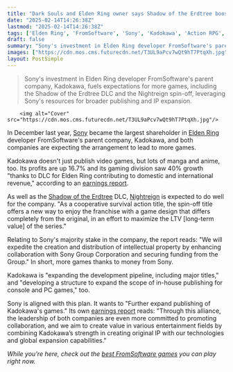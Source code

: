 ```yaml
---
title: "Dark Souls and Elden Ring owner says Shadow of the Erdtree boosted revenue, and plans to expand its gaming division thanks to investment from Sony"
date: "2025-02-14T14:26:38Z"
lastmod: "2025-02-14T14:26:38Z"
tags: ['Elden Ring', 'FromSoftware', 'Sony', 'Kadokawa', 'Action RPG', 'DLC', 'Shadow of the Erdtree', 'Nightreign', 'PC', 'Console']
draft: false
summary: "Sony's investment in Elden Ring developer FromSoftware's parent company, Kadokawa, fuels expectations for more games, including the Shadow of the Erdtree DLC and the Nightreign spin-off, leveraging Sony's resources for broader publishing and IP expansion."
images: ["https://cdn.mos.cms.futurecdn.net/T3UL9aPcv7wQt9hT7PtqXh.jpg"]
layout: PostSimple
---
```

> Sony's investment in Elden Ring developer FromSoftware's parent company, Kadokawa, fuels expectations for more games, including the Shadow of the Erdtree DLC and the Nightreign spin-off, leveraging Sony's resources for broader publishing and IP expansion.


        <img alt="Cover" src="https://cdn.mos.cms.futurecdn.net/T3UL9aPcv7wQt9hT7PtqXh.jpg"/>
        
In December last year, [Sony](https://www.gamesradar.com/tag/sony/) became the largest shareholder in [<u>Elden Ring</u>](https://www.gamesradar.com/elden-ring-guide/) developer FromSoftware's parent company, Kadokawa, and both companies are expecting the arrangement to lead to more games.

Kadokawa doesn't just publish video games, but lots of manga and anime, too. Its profits are up 16.7% and its gaming division saw 40% growth "thanks to DLC for Elden Ring contributing to domestic and international revenue," according to an [<u>earnings report</u>](https://ssl4.eir-parts.net/doc/9468/ir_material_for_fiscal_ym13/171958/00.pdf).

As well as the [<u>Shadow of the Erdtree</u>](https://www.gamesradar.com/games/action-rpg/elden-ring-shadow-of-the-erdtree-guide/) DLC, [<u>Nightreign</u>](https://www.gamesradar.com/games/rpg/elden-ring-nightreign-feels-like-a-mod-in-the-best-way-and-after-playing-it-for-over-3-hours-i-think-fromsoftware-can-actually-pull-off-this-roguelike-pivot/) is expected to do well for the company. "As a cooperative survival action title, the spin-off title offers a new way to enjoy the franchise with a game design that differs completely from the original, in an effort to maximize the LTV [long-term value] of the series."

Relating to Sony's majority stake in the company, the report reads: "We will expedite the creation and distribution of intellectual property by enhancing collaboration with Sony Group Corporation and securing funding from the Group." In short, more games thanks to money from Sony.

Kadokawa is "expanding the development pipeline, including major titles," and "developing a structure to expand the scope of in-house publishing for console and PC games," too.

Sony is aligned with this plan. It wants to "Further expand publishing of Kadokawa's games." Its own [<u>earnings report</u>](https://www.sony.com/en/SonyInfo/IR/library/presen/er/pdf/24q3_sonyspeech.pdf) reads: "Through this alliance, the leadership of both companies are even more committed to promoting collaboration, and we aim to create value in various entertainment fields by combining Kadokawaʼs strength in creating original IP with our technologies and global expansion capabilities."

*While you're here, check out the *[<u><em>best FromSoftware games</em></u>](https://www.gamesradar.com/best-fromsoftware-games/)* you can play right now.*
        